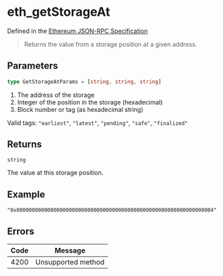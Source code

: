 # eth_getStorageAt

Defined in the [Ethereum JSON-RPC Specification](https://ethereum.org/en/developers/docs/apis/json-rpc/)

> Returns the value from a storage position at a given address.

## Parameters

```ts
type GetStorageAtParams = [string, string, string]
```

1. The address of the storage
2. Integer of the position in the storage (hexadecimal)
3. Block number or tag (as hexadecimal string)

Valid tags: `"earliest"`, `"latest"`, `"pending"`, `"safe"`, `"finalized"`

## Returns

`string`

The value at this storage position.

## Example

```
"0x0000000000000000000000000000000000000000000000000000000000000004"
```

## Errors

| Code | Message            |
| ---- | ------------------ |
| 4200 | Unsupported method |

```

```
